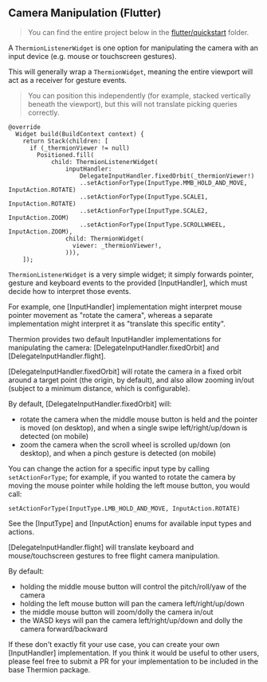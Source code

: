 ## Camera Manipulation (Flutter)

> You can find the entire project below in the [flutter/quickstart](https://github.com/nmfisher/thermion/examples/flutter/camera_manipulation) folder.

A `ThermionListenerWidget` is one option for manipulating the camera with an input device (e.g. mouse or touchscreen gestures). 

This will generally wrap a `ThermionWidget`, meaning the entire viewport will act as a receiver for gesture events. 

> You can position this independently (for example, stacked vertically beneath the viewport), but this will not translate picking queries correctly.

```
@override
  Widget build(BuildContext context) {
    return Stack(children: [
      if (_thermionViewer != null)
        Positioned.fill(
            child: ThermionListenerWidget(
                inputHandler:
                    DelegateInputHandler.fixedOrbit(_thermionViewer!)
                    ..setActionForType(InputType.MMB_HOLD_AND_MOVE, InputAction.ROTATE)
                    ..setActionForType(InputType.SCALE1, InputAction.ROTATE)
                    ..setActionForType(InputType.SCALE2, InputAction.ZOOM)
                    ..setActionForType(InputType.SCROLLWHEEL, InputAction.ZOOM),
                child: ThermionWidget(
                  viewer: _thermionViewer!,
                ))),
    ]);
```

`ThermionListenerWidget` is a very simple widget; it simply forwards pointer, gesture and keyboard events to the provided [InputHandler], which must decide how to interpret those events.

For example, one [InputHandler] implementation might interpret mouse pointer movement as "rotate the camera", whereas a separate implementation might interpret it as "translate this specific entity".

Thermion provides two default InputHandler implementations for manipulating the camera: [DelegateInputHandler.fixedOrbit] and [DelegateInputHandler.flight].

[DelegateInputHandler.fixedOrbit] will rotate the camera in a fixed orbit around a target point (the origin, by default), and also allow zooming in/out (subject to a minimum distance, which is configurable).

By default, [DelegateInputHandler.fixedOrbit] will:
- rotate the camera when the middle mouse button is held and the pointer is moved (on desktop), and when a single swipe left/right/up/down is detected (on mobile)
- zoom the camera when the scroll wheel is scrolled up/down (on desktop), and when a pinch gesture is detected (on mobile)

You can change the action for a specific input type by calling `setActionForType`; for example, if you wanted to rotate the camera by moving the mouse pointer while holding the left mouse button, you would call:

```
setActionForType(InputType.LMB_HOLD_AND_MOVE, InputAction.ROTATE)
```

See the [InputType] and [InputAction] enums for available input types and actions.

[DelegateInputHandler.flight] will translate keyboard and mouse/touchscreen gestures to free flight camera manipulation. 

By default:
- holding the middle mouse button will control the pitch/roll/yaw of the camera
- holding the left mouse button will pan the camera left/right/up/down
- the middle mouse button will zoom/dolly the camera in/out
- the WASD keys will pan the camera left/right/up/down and dolly the camera forward/backward

If these don't exactly fit your use case, you can create your own [InputHandler] implementation. If you think it would be useful to other users, please feel free to submit a PR for your implementation to be included in the base Thermion package.





